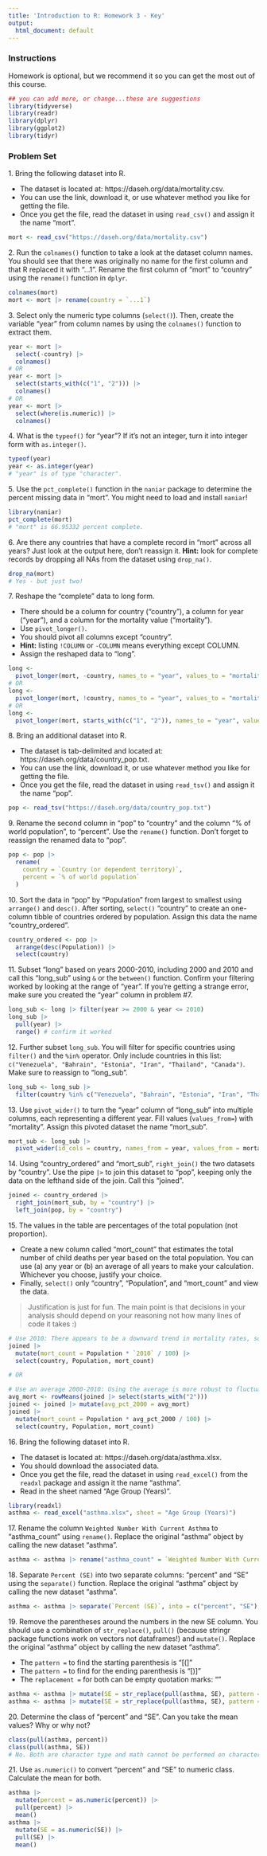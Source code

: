 ```yaml
---
title: 'Introduction to R: Homework 3 - Key'
output:
  html_document: default
---
```


### **Instructions**



Homework is optional, but we recommend it so you can get the most out of this course.

```r
## you can add more, or change...these are suggestions
library(tidyverse)
library(readr)
library(dplyr)
library(ggplot2)
library(tidyr)
```


### **Problem Set**

1\. Bring the following dataset into R. 

-  The dataset is located at: https://daseh.org/data/mortality.csv. 
-  You can use the link, download it, or use whatever method you like for getting the file. 
-  Once you get the file, read the dataset in using `read_csv()` and assign it the name "mort".

```r
mort <- read_csv("https://daseh.org/data/mortality.csv")
```


2\. Run the `colnames()` function to take a look at the dataset column names. You should see that there was originally no name for the first column and that R replaced it with "...1". Rename the first column of "mort" to "country" using the `rename()` function in `dplyr`.  

```r
colnames(mort)
mort <- mort |> rename(country = `...1`)
```


3\. Select only the numeric type columns (`select()`). Then, create the variable "year" from column names by using the `colnames()` function to extract them. 

```r
year <- mort |>
  select(-country) |>
  colnames()
# OR
year <- mort |>
  select(starts_with(c("1", "2"))) |>
  colnames()
# OR
year <- mort |>
  select(where(is.numeric)) |>
  colnames()
```


4\. What is the `typeof()` for "year"? If it's not an integer, turn it into integer form with `as.integer()`.

```r
typeof(year)
year <- as.integer(year)
# "year" is of type "character".
```


5\. Use the `pct_complete()` function in the `naniar` package to determine the percent missing data in "mort". You might need to load and install `naniar`!

```r
library(naniar)
pct_complete(mort)
# "mort" is 66.95332 percent complete.
```


6\. Are there any countries that have a complete record in "mort" across all years? Just look at the output here, don't reassign it. **Hint:** look for complete records by dropping all NAs from the dataset using `drop_na()`.

```r
drop_na(mort)
# Yes - but just two!
```


7\. Reshape the "complete" data to long form. 

- There should be a column for country ("country"), a column for year ("year"), and a column for the mortality value ("mortality"). 
- Use `pivot_longer()`. 
- You should pivot all columns except "country". 
- **Hint:** listing `!COLUMN` or `-COLUMN` means everything except COLUMN. 
- Assign the reshaped data to "long".

```r
long <-
  pivot_longer(mort, -country, names_to = "year", values_to = "mortality")
# OR
long <-
  pivot_longer(mort, !country, names_to = "year", values_to = "mortality")
# OR
long <-
  pivot_longer(mort, starts_with(c("1", "2")), names_to = "year", values_to = "mortality")
```


8\. Bring an additional dataset into R. 

-  The dataset is tab-delimited and located at: https://daseh.org/data/country_pop.txt. 
-  You can use the link, download it, or use whatever method you like for getting the file. 
-  Once you get the file, read the dataset in using `read_tsv()` and assign it the name "pop".

```r
pop <- read_tsv("https://daseh.org/data/country_pop.txt")
```


9\. Rename the second column in "pop" to "country" and the column "% of world population", to "percent". Use the `rename()` function. Don't forget to reassign the renamed data to "pop".

```r
pop <- pop |>
  rename(
    country = `Country (or dependent territory)`,
    percent = `% of world population`
  )
```


10\. Sort the data in "pop" by "Population" from largest to smallest using `arrange()` and `desc()`. After sorting, `select()` "country" to create an one-column tibble of countries ordered by population. Assign this data the name "country_ordered".

```r
country_ordered <- pop |>
  arrange(desc(Population)) |>
  select(country)
```


11\. Subset "long"  based on years 2000-2010, including 2000 and 2010 and call this "long_sub" using `&` or the `between()` function. Confirm your filtering worked by looking at the range of "year". If you're getting a strange error, make sure you created the "year" column in problem #7.

```r
long_sub <- long |> filter(year >= 2000 & year <= 2010)
long_sub |>
  pull(year) |>
  range() # confirm it worked
```


12\. Further subset `long_sub`. You will filter for specific countries using `filter()` and the `%in%` operator. Only include countries in this list: `c("Venezuela", "Bahrain", "Estonia", "Iran", "Thailand", "Canada")`. Make sure to reassign to "long_sub".

```r
long_sub <- long_sub |>
  filter(country %in% c("Venezuela", "Bahrain", "Estonia", "Iran", "Thailand", "Canada"))
```


13\. Use `pivot_wider()` to turn the "year" column of "long_sub" into multiple columns, each representing a different year. Fill values (`values_from=`) with "mortality". Assign this pivoted dataset the name "mort_sub".

```r
mort_sub <- long_sub |>
  pivot_wider(id_cols = country, names_from = year, values_from = mortality)
```


14\. Using "country_ordered" and "mort_sub", `right_join()` the two datasets by "country". Use the pipe `|>` to join this dataset to "pop", keeping only the data on the lefthand side of the join. Call this "joined".

```r
joined <- country_ordered |>
  right_join(mort_sub, by = "country") |>
  left_join(pop, by = "country")
```


15\. The values in the table are percentages of the total population (not proportion). 

-  Create a new column called "mort_count" that estimates the total number of child deaths per year based on the total population. You can use (a) any year or (b) an average of all years to make your calculation. Whichever you choose, justify your choice. 
-  Finally, `select()` only "country", "Population", and "mort_count" and view the data.

> Justification is just for fun. The main point is that decisions in your analysis should depend on your reasoning not how many lines of code it takes :)

```r
# Use 2010: There appears to be a downward trend in mortality rates, so using 2010 could be the most accurate for future years.
joined |>
  mutate(mort_count = Population * `2010` / 100) |>
  select(country, Population, mort_count)

# OR

# Use an average 2000-2010: Using the average is more robust to fluctuations and uncertainty in the coming years.
avg_mort <- rowMeans(joined |> select(starts_with("2")))
joined <- joined |> mutate(avg_pct_2000 = avg_mort)
joined |>
  mutate(mort_count = Population * avg_pct_2000 / 100) |>
  select(country, Population, mort_count)
```



16\. Bring the following dataset into R. 

-  The dataset is located at: https://daseh.org/data/asthma.xlsx. 
-  You should download the associated data.
-  Once you get the file, read the dataset in using `read_excel()` from the `readxl` package and assign it the name "asthma".
-  Read in the sheet named "Age Group (Years)".

```r
library(readxl)
asthma <- read_excel("asthma.xlsx", sheet = "Age Group (Years)")
```


17\. Rename the column `Weighted Number With Current Asthma` to "asthma_count" using `rename()`. Replace the original "asthma" object by calling the new dataset "asthma".

```r
asthma <- asthma |> rename("asthma_count" = `Weighted Number With Current Asthma`)
```


18\. Separate `Percent (SE)` into two separate columns: "percent" and "SE" using the `separate()` function. Replace the original "asthma" object by calling the new dataset "asthma".

```r
asthma <- asthma |> separate(`Percent (SE)`, into = c("percent", "SE"), sep = " ")
```


19\. Remove the parentheses around the numbers in the new SE column. You should use a combination of `str_replace()`,  `pull()` (because stringr package functions work on vectors not dataframes!) and `mutate()`. Replace the original "asthma" object by calling the new dataset "asthma".

-  The `pattern =` to find the starting parenthesis is "[(]"
-  The `pattern =` to find for the ending parenthesis is "[)]"
-  The `replacement =` for both can be empty quotation marks: ""

```r
asthma <- asthma |> mutate(SE = str_replace(pull(asthma, SE), pattern = "[(]", replacement = ""))
asthma <- asthma |> mutate(SE = str_replace(pull(asthma, SE), pattern = "[)]", replacement = ""))
```


20\. Determine the class of "percent" and "SE". Can you take the mean values? Why or why not?

```r
class(pull(asthma, percent))
class(pull(asthma, SE))
# No. Both are character type and math cannot be performed on characters.
```


21\. Use `as.numeric()` to convert "percent" and "SE" to numeric class. Calculate the mean for both.

```r
asthma |>
  mutate(percent = as.numeric(percent)) |>
  pull(percent) |>
  mean()
asthma |>
  mutate(SE = as.numeric(SE)) |>
  pull(SE) |>
  mean()
```

